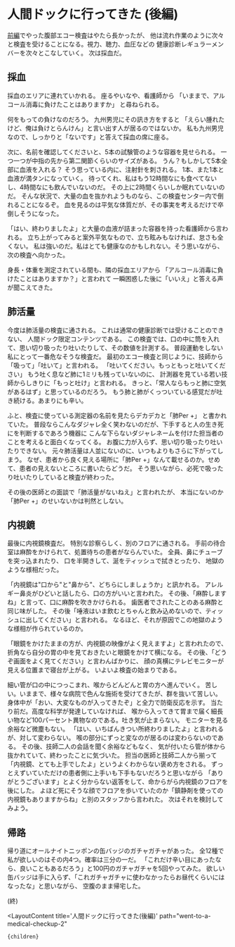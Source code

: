
# 人間ドックに行ってきた (後編)

[前編]('./went-to-a-medical-checkup-2')でやった腹部エコー検査はやたら長かったが、
他は流れ作業のように次々と検査を受けることになる。視力、聴力、血圧などの
健康診断レギュラーメンバーを次々とこなしていく。
次は採血だ。

## 採血

採血のエリアに連れていかれる。
座るやいなや、看護師から
「いままで、アルコール消毒に負けたことはありますか」
と尋ねられる。

何をもっての負けなのだろう。
九州男児にその訊き方をすると
「えらい腫れたけど、俺は負けとらんけん」と言い出す人が居るのではないか。
私も九州男児なので、しっかりと「ないです」と答えて採血の席に座る。

次に、名前を確認してくださいと、5本の試験管のような容器を見せられる。
一つ一つが中指の先から第二関節くらいのサイズがある。
うん？もしかして5本全部に血液を入れる？
そう思っている内に、注射針を刺される。
1本、また1本と血液が満タンになっていく。
待ってくれ、私はもう12時間なにも食べてないし、4時間なにも飲んでいないのだ。
その上に2時間くらいしか眠れていないのだ。
そんな状況で、大量の血を抜かれようものなら、この検査センター内で倒れることになるぞ。
血を見るのは平気な体質だが、その事実を考えるだけで卒倒しそうになった。

「はい、終わりましたよ」と大量の血液が詰まった容器を持った看護師から言われる。
立ち上がってみると案外平気なもので、立ち眩みもなければ、怠さも全くない。
私は強いのだ。私はとても健康なのかもしれない。そう思いながら、次の検査へ向かった。

身長・体重を測定されている間も、隣の採血エリアから
「アルコール消毒に負けたことはありますか？」と言われて
一瞬困惑した後に「いいえ」と答える声が聞こえてきた。

## 肺活量

今度は肺活量の検査に通される。
これは通常の健康診断では受けることのできない、
人間ドック限定コンテンツである。
この検査では、口の中に筒を入れて、思い切り吸ったり吐いたりして、その数値を計測する。
普段運動をしない私にとって一番危なそうな検査だ。
最初のエコー検査と同じように、技師から「吸って」「吐いて」と言われる。
「吐いてください。もっともっと吐いてください」
もう吐く息など肺に1ミリも残っていないのに、
計測器を見ている若い技師からしきりに「もっと吐け」と言われる。
きっと、「常人ならもっと肺に空気があるはず」と思っているのだろう。
もう肺と肺がくっついている感覚だが吐き続ける。あまりにも辛い。

ふと、検査に使っている測定器の名前を見たらデカデカと「肺Per +」 と書かれていた。
普段ならこんなダジャレ全く笑わないのだが、下手すると人の生き死にを判断するであろう機器に
こんな下らないダジャレネームを付けた担当者のことを考えると面白くなってくる。
お腹に力が入らず、思い切り吸ったり吐いたりできない。
元々肺活量は人並にないのに、いつもよりもさらに下がってしまう。
なぜ、患者から良く見える場所に「肺Per +」なんて載せるのか。せめて、患者の見えないところに書いたらどうだ。
そう思いながら、必死で吸ったり吐いたりしていると検査が終わった。

その後の医師との面談で「肺活量がないねえ」と言われたが、
本当にないのか「肺Per +」のせいないかは判然としない。

## 内視鏡

最後に内視鏡検査だ。
特別な診察らしく、別のフロアに通される。
手前の待合室は麻酔をかけられて、処置待ちの患者がならんでいた。
全員、鼻にチューブを突っ込まれたり、
口を半開きして、涎をティッシュで拭きとったり、
地獄のような様相だった。

「内視鏡は"口から"と"鼻から"、どちらにしましょうか」と訊かれる。
アレルギー鼻炎がひどいと話したら、口の方がいいと言われた。
その後、「麻酔しますね」と言って、口に麻酔を吹きかけられる。
歯医者でされたことのある麻酔と同じ味がした。
その後「唾液はいま飲むとちゃんと飲み込めないので、ティッシュに出してください」と言われる。
なるほど、それが原因でこの地獄のような様相が作られているのか。

「眼鏡をかけたままの方が、内視鏡の映像がよく見えますよ」と言われたので、
折角なら自分の胃の中を見ておきたいと眼鏡をかけて横になる。
その後、「どうぞ画面をよく見てください」と言わんばかりに、
顔の真横にテレビモニターが見える位置まで寝台が上がる。
いよいよ検査の始まりである。

細い管が口の中につっこまれ、喉からどんどんと胃の方へ進んでいく。
苦しい。いままで、様々な病院で色んな施術を受けてきたが、群を抜いて苦しい。
身体中が「おい、大変なものが入ってきたぞ」と全力で防衛反応を示す。
当たり前だ。高度な科学が発達していなければ、
喉から入ってきて胃まで届く細長い物など100パーセント異物なのである。吐き気が止まらない。
モニターを見る余裕など微塵もない。
「はい、いちばんきつい所終わりましたよ」と言われるが、対して変わらない。
喉の部分にずっと変なのが居るのは変わらないのである。
その後、技師二人の会話を聞く余裕などもなく、
気が付いたら管が体から抜かれていて、終わったことに気づいた。
担当の医師と技師二人から揃って「内視鏡、とても上手でしたよ」というよくわからない褒め方をされる。
ずっとえずいていただけの患者側に上手いも下手もないだろうと思いながら
「ありがとうございます」とよく分からない返答をして、命からがら内視鏡のフロアを後にした。
よほど死にそうな顔でフロアを歩いていたのか「鎮静剤を使っての内視鏡もありますからね」と別のスタッフから言われた。
次はそれを検討してみよう。

## 帰路

帰り道にオールナイトニッポンの缶バッジのガチャガチャがあった。
全12種で私が欲しいのはその内4つ。確率は三分の一だ。
「これだけ辛い目にあったなら、良いこともあるだろう」と100円のガチャガチャを5回やってみた。
欲しい缶バッジは手に入らず、「これガチャガチャに使わなかったらお昼代くらいにはなったな」と思いながら、
空腹のまま帰宅した。


(終)

  <LayoutContent 
    title='人間ドックに行ってきた(後編)'
    path="went-to-a-medical-checkup-2"
  >
    {children}
  </LayoutContent>
